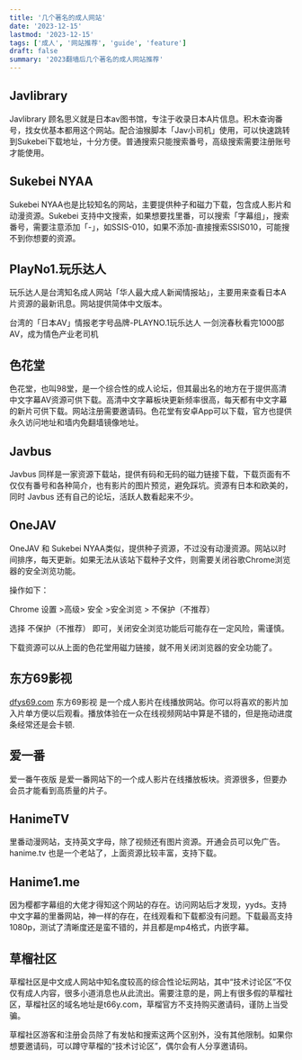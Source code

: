 ```yaml
---
title: '几个著名的成人网站'
date: '2023-12-15'
lastmod: '2023-12-15'
tags: ['成人', '网站推荐', 'guide', 'feature']
draft: false
summary: '2023翻墙后几个著名的成人网站推荐'
---
```


## Javlibrary
Javlibrary 顾名思义就是日本av图书馆，专注于收录日本A片信息。积木查询番号，找女优基本都用这个网站。配合油猴脚本「Jav小司机」使用，可以快速跳转到Sukebei下载地址，十分方便。普通搜索只能搜索番号，高级搜索需要注册账号才能使用。

## Sukebei NYAA
Sukebei NYAA也是比较知名的网站，主要提供种子和磁力下载，包含成人影片和动漫资源。Sukebei 支持中文搜索，如果想要找里番，可以搜索「字幕组」，搜索番号，需要注意添加「-」，如SSIS-010，如果不添加-直接搜索SSIS010，可能搜不到你想要的资源。

## PlayNo1.玩乐达人
玩乐达人是台湾知名成人网站「华人最大成人新闻情报站」，主要用来查看日本A片资源的最新讯息。网站提供简体中文版本。

台湾的「日本AV」情报老字号品牌-PLAYNO.1玩乐达人
一剑浣春秋看完1000部AV，成为情色产业老司机
## 色花堂
色花堂，也叫98堂，是一个综合性的成人论坛，但其最出名的地方在于提供高清中文字幕AV资源可供下载。高清中文字幕板块更新频率很高，每天都有中文字幕的新片可供下载。网站注册需要邀请码。色花堂有安卓App可以下载，官方也提供永久访问地址和墙内免翻墙镜像地址。

## Javbus
Javbus 同样是一家资源下载站，提供有码和无码的磁力链接下载，下载页面有不仅仅有番号和各种简介，也有影片的图片预览，避免踩坑。资源有日本和欧美的，同时 Javbus 还有自己的论坛，活跃人数看起来不少。

## OneJAV
OneJAV 和 Sukebei NYAA类似，提供种子资源，不过没有动漫资源。网站以时间排序，每天更新。如果无法从该站下载种子文件，则需要关闭谷歌Chrome浏览器的安全浏览功能。

操作如下：

Chrome 设置 >高级> 安全 >安全浏览 >  不保护（不推荐）

选择   不保护（不推荐） 即可，关闭安全浏览功能后可能存在一定风险，需谨慎。

下载资源可以从上面的色花堂用磁力链接，就不用关闭浏览器的安全功能了。

## 东方69影视
[dfys69.com](dfys69.com)
东方69影视 是一个成人影片在线播放网站。你可以将喜欢的影片加入片单方便以后观看。播放体验在一众在线视频网站中算是不错的，但是拖动进度条经常还是会卡顿.

## 爱一番
爱一番午夜版 是爱一番网站下的一个成人影片在线播放板块。资源很多，但要办会员才能看到高质量的片子。

## HanimeTV
里番动漫网站，支持英文字母，除了视频还有图片资源。开通会员可以免广告。hanime.tv 也是一个老站了，上面资源比较丰富，支持下载。

## Hanime1.me
因为樱都字幕组的大佬才得知这个网站的存在。访问网站后才发现，yyds。支持中文字幕的里番网站，神一样的存在，在线观看和下载都没有问题。下载最高支持1080p，测试了清晰度还是蛮不错的，并且都是mp4格式，内嵌字幕。

## 草榴社区
草榴社区是中文成人网站中知名度较高的综合性论坛网站，其中“技术讨论区”不仅仅有成人内容，很多小道消息也从此流出。需要注意的是，网上有很多假的草榴社区，草榴社区的域名地址是t66y.com，草榴官方不支持购买邀请码，谨防上当受骗。

草榴社区游客和注册会员除了有发帖和搜索这两个区别外，没有其他限制。如果你想要邀请码，可以蹲守草榴的“技术讨论区”，偶尔会有人分享邀请码。

